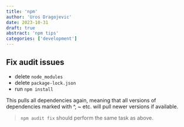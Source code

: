 ```yaml
---
title: 'npm'
author: 'Uros Dragojevic'
date: 2023-10-31
draft: true
abstract: 'npm tips'
categories: ['development']
---
```


## Fix audit issues

- delete `node_modules`
- delete `package-lock.json`
- run `npm install`

This pulls all dependencies again, meaning that all versions of dependencies marked with ^, ~ etc. will pull newer versions if available.

> `npm audit fix` should perform the same task as above.